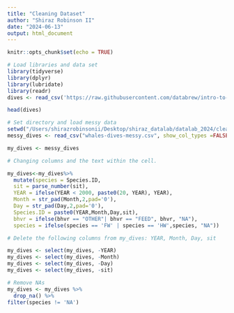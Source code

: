 ```yaml
---
title: "Cleaning Dataset"
author: "Shiraz Robinson II"
date: "2024-06-13"
output: html_document
---
```


```r
knitr::opts_chunk$set(echo = TRUE)
```


```r
# Load libraries and data set
library(tidyverse)
library(dplyr)
library(lubridate)
library(readr)
dives <- read_csv('https://raw.githubusercontent.com/databrew/intro-to-data-science/main/data/whales-dives.csv')

head(dives)

# Set directory and load messy data
setwd("/Users/shirazrobinsonii/Desktop/shiraz_datalab/datalab_2024/cleaning_prac")
messy_dives <- read_csv("whales-dives-messy.csv", show_col_types =FALSE)
```


```r

my_dives <- messy_dives

# Changing columns and the text within the cell. 

my_dives<-my_dives%>%
  mutate(species = Species.ID, 
  sit = parse_number(sit), 
  YEAR = ifelse(YEAR < 2000, paste0(20, YEAR), YEAR),
  Month = str_pad(Month,2,pad='0'),
  Day = str_pad(Day,2,pad='0'),
  Species.ID = paste0(YEAR,Month,Day,sit), 
  bhvr = ifelse(bhvr == "OTHER"| bhvr == "FEED", bhvr, "NA"),
  species = ifelse(species == 'FW' | species == 'HW',species, "NA"))

# Delete the following columns from my_dives: YEAR, Month, Day, sit

my_dives <- select(my_dives, -YEAR)
my_dives <- select(my_dives, -Month)
my_dives <- select(my_dives, -Day)
my_dives <- select(my_dives, -sit)

# Remove NAs
my_dives <- my_dives %>%
  drop_na() %>% 
filter(species != 'NA')
```

